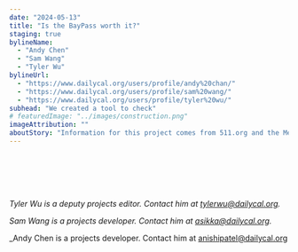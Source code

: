 ```yaml
---
date: "2024-05-13"
title: "Is the BayPass worth it?"
staging: true
bylineName:
  - "Andy Chen"
  - "Sam Wang"
  - "Tyler Wu"
bylineUrl:
  - "https://www.dailycal.org/users/profile/andy%20chan/"
  - "https://www.dailycal.org/users/profile/sam%20wang/"
  - "https://www.dailycal.org/users/profile/tyler%20wu/"
subhead: "We created a tool to check"
# featuredImage: "../images/construction.png"
imageAttribution: ""
aboutStory: "Information for this project comes from 511.org and the Metropolotin Transportation Commission."
---
```


<br />
<BayPassRidershipLine />
<br />

<br />
<BayPassCalculator />
<br />

_Tyler Wu is a deputy projects editor. Contact him at [tylerwu@dailycal.org](mailto:tylerwu@dailycal.org)._

_Sam Wang is a projects developer. Contact him at [asikka@dailycal.org](mailto:asikka@dailycal.org)._

_Andy Chen is a projects developer. Contact him at [anishipatel@dailycal.org](mailto:anishipatel@dailycal.org)